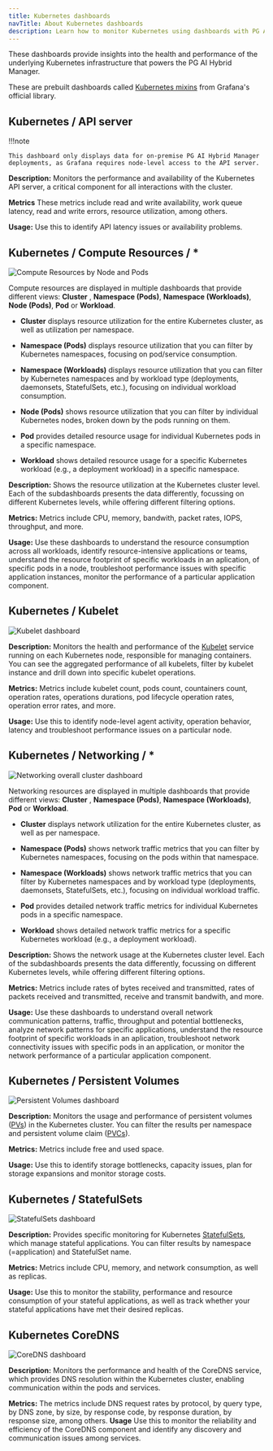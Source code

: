 ```yaml
---
title: Kubernetes dashboards
navTitle: About Kubernetes dashboards
description: Learn how to monitor Kubernetes using dashboards with PG AI Hybrid Manager.
---
```


These dashboards provide insights into the health and performance of the underlying Kubernetes infrastructure that powers the PG AI Hybrid Manager. 

These are prebuilt dashboards called [Kubernetes mixins](https://github.com/kubernetes-monitoring/kubernetes-mixin) from Grafana's official library.

## Kubernetes / API server

!!!note

    This dashboard only displays data for on-premise PG AI Hybrid Manager deployments, as Grafana requires node-level access to the API server.

**Description:** Monitors the performance and availability of the Kubernetes API server, a critical component for all interactions with the cluster. 

**Metrics** These metrics include read and write availability, work queue latency, read and write errors, resource utilization, among others.

**Usage:** Use this to identify API latency issues or availability problems.

## Kubernetes / Compute Resources / \*

![Compute Resources by Node and Pods](../../../../images/k8s_compute_dashboard.png)

Compute resources are displayed in multiple dashboards that provide different views: **Cluster** , **Namespace (Pods)**, **Namespace (Workloads)**, **Node (Pods)**, **Pod** or **Workload**.

-   **Cluster** displays resource utilization for the entire Kubernetes cluster, as well as utilization per namespace. 

-   **Namespace (Pods)** displays resource utilization that you can filter by Kubernetes namespaces, focusing on pod/service consumption.

-   **Namespace (Workloads)** displays resource utilization that you can filter by Kubernetes namespaces and by workload type (deployments, daemonsets, StatefulSets, etc.), focusing on individual workload consumption.

-   **Node (Pods)** shows resource utilization that you can filter by individual Kubernetes nodes, broken down by the pods running on them. 

-   **Pod** provides detailed resource usage for individual Kubernetes pods in a specific namespace. 

-   **Workload** shows detailed resource usage for a specific Kubernetes workload (e.g., a deployment workload) in a specific namespace. 

**Description:** Shows the resource utilization at the Kubernetes cluster level. Each of the subdashboards presents the data differently, focussing on different Kubernetes levels, while offering different filtering options.

**Metrics:** Metrics include CPU, memory, bandwith, packet rates, IOPS, throughput, and more.

**Usage:** Use these dashboards to understand the resource consumption across all workloads, identify resource-intensive applications or teams, understand the resource footprint of specific workloads in an aplication, of specific pods in a node, troubleshoot performance issues with specific application instances, monitor the performance of a particular application component.

## Kubernetes / Kubelet

![Kubelet dashboard](../../../../images/k8s_kubelet_dashboard.png)

**Description:**  Monitors the health and performance of the [Kubelet](https://kubernetes.io/docs/reference/command-line-tools-reference/kubelet/) service running on each Kubernetes node, responsible for managing containers. You can see the aggregated performance of all kubelets, filter by kubelet instance and drill down into specific kubelet operations.

**Metrics:** Metrics include kubelet count, pods count, countainers count, operation rates, operations durations, pod lifecycle operation rates, operation error rates, and more.

**Usage:** Use this to identify node-level agent activity, operation behavior, latency and troubleshoot performance issues on a particular node.

## Kubernetes / Networking / \*

![Networking overall cluster dashboard](../../../../images/k8s_networking_cluster_dashboard.png)

Networking resources are displayed in multiple dashboards that provide different views: **Cluster** , **Namespace (Pods)**, **Namespace (Workloads)**, **Pod** or **Workload**.

-   **Cluster** displays network utilization for the entire Kubernetes cluster, as well as per namespace.

-   **Namespace (Pods)** shows network traffic metrics that you can filter by Kubernetes namespaces, focusing on the pods within that namespace. 

-   **Namespace (Workloads)** shows network traffic metrics that you can filter by Kubernetes namespaces and by workload type (deployments, daemonsets, StatefulSets, etc.), focusing on individual workload traffic.

-   **Pod** provides detailed network traffic metrics for individual Kubernetes pods in a specific namespace.

-   **Workload** shows detailed network traffic metrics for a specific Kubernetes workload (e.g., a deployment workload).

**Description:** Shows the network usage at the Kubernetes cluster level. Each of the subdashboards presents the data differently, focussing on different Kubernetes levels, while offering different filtering options.

**Metrics:** Metrics include rates of bytes received and transmitted, rates of packets received and transmitted, receive and transmit bandwith, and more.

**Usage:** Use these dashboards to understand overall network communication patterns, traffic, throughput and potential bottlenecks, analyze network patterns for specific applications, understand the resource footprint of specific workloads in an aplication, troubleshoot network connectivity issues with specific pods in an application, or monitor the network performance of a particular application component.

## Kubernetes / Persistent Volumes

![Persistent Volumes dashboard](../../../../images/k8s_persistentvolumes_dashboard.png)

**Description:** Monitors the usage and performance of persistent volumes ([PVs](https://kubernetes.io/docs/concepts/storage/persistent-volumes/)) in the Kubernetes cluster. You can filter the results per namespace and persistent volume claim ([PVCs](https://kubernetes.io/docs/concepts/storage/persistent-volumes/)).

**Metrics:** Metrics include free and used space.

**Usage:** Use this to identify storage bottlenecks, capacity issues, plan for storage expansions and monitor storage costs.

## Kubernetes / StatefulSets

![StatefulSets dashboard](../../../../images/k8s_stateful_dashboard.png)

**Description:** Provides specific monitoring for Kubernetes [StatefulSets](https://kubernetes.io/docs/concepts/workloads/controllers/statefulset/), which manage stateful applications. You can filter results by namespace (=application) and StatefulSet name.

**Metrics:** Metrics include CPU, memory, and network consumption, as well as replicas.

**Usage:** Use this to monitor the stability, performance and resource consumption of your stateful applications, as well as track whether your stateful applications have met their desired replicas.

## Kubernetes CoreDNS

![CoreDNS dashboard](../../../../images/k8s_coreDNS_dashboard.png)

**Description:** Monitors the performance and health of the CoreDNS service, which provides DNS resolution within the Kubernetes cluster, enabling communication within the pods and services.

**Metrics:** The metrics include DNS request rates by protocol, by query type, by DNS zone, by size, by response code, by response duration, by response size, among others.
**Usage** Use this to monitor the reliability and efficiency of the CoreDNS component and identify any discovery and communication issues among services.
